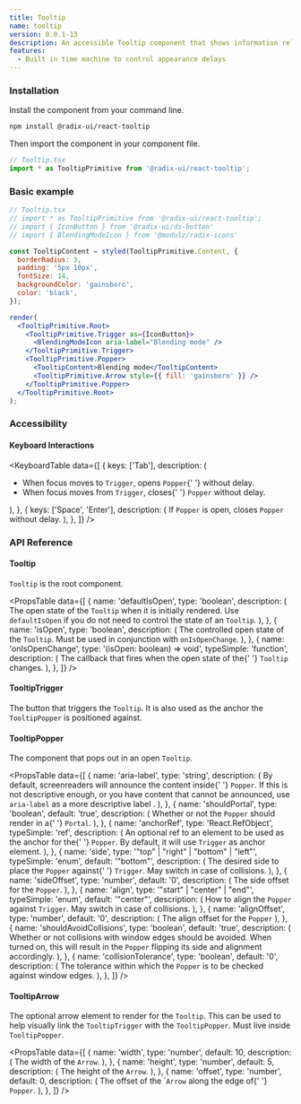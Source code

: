 ```yaml
---
title: Tooltip
name: tooltip
version: 0.0.1-13
description: An accessible Tooltip component that shows information related to an element when it is hovered or focused.
features:
  - Built in time machine to control appearance delays
---
```


### Installation

Install the component from your command line.

```bash
npm install @radix-ui/react-tooltip
```

Then import the component in your component file.

```jsx
// Tooltip.tsx
import * as TooltipPrimitive from '@radix-ui/react-tooltip';
```

### Basic example

```jsx live manual
// Tooltip.tsx
// import * as TooltipPrimitive from '@radix-ui/react-tooltip';
// import { IconButton } from '@radix-ui/ds-button'
// import { BlendingModeIcon } from '@modulz/radix-icons'

const TooltipContent = styled(TooltipPrimitive.Content, {
  borderRadius: 3,
  padding: '5px 10px',
  fontSize: 14,
  backgroundColor: 'gainsboro',
  color: 'black',
});

render(
  <TooltipPrimitive.Root>
    <TooltipPrimitive.Trigger as={IconButton}>
      <BlendingModeIcon aria-label="Blending mode" />
    </TooltipPrimitive.Trigger>
    <TooltipPrimitive.Popper>
      <TooltipContent>Blending mode</TooltipContent>
      <TooltipPrimitive.Arrow style={{ fill: 'gainsboro' }} />
    </TooltipPrimitive.Popper>
  </TooltipPrimitive.Root>
);
```

### Accessibility

#### Keyboard Interactions

<KeyboardTable
  data={[
    {
      keys: ['Tab'],
      description: (
        <ul>
          <li>
            When focus moves to <Code>Trigger</Code>, opens <Code>Popper</Code>{' '}
            without delay.
          </li>
          <li>
            When focus moves from <Code>Trigger</Code>, closes{' '}
            <Code>Popper</Code> without delay.
          </li>
        </ul>
      ),
    },
    {
      keys: ['Space', 'Enter'],
      description: (
        <span>
          If <Code>Popper</Code> is open, closes <Code>Popper</Code> without
          delay.
        </span>
      ),
    },
  ]}
/>

### API Reference

#### Tooltip

`Tooltip` is the root component.

<PropsTable
  data={[
    {
      name: 'defaultIsOpen',
      type: 'boolean',
      description: (
        <span>
          The open state of the <Code>Tooltip</Code> when it is initially
          rendered. Use <Code>defaultIsOpen</Code> if you do not need to control
          the state of an <Code>Tooltip</Code>.
        </span>
      ),
    },
    {
      name: 'isOpen',
      type: 'boolean',
      description: (
        <span>
          The controlled open state of the <Code>Tooltip</Code>. Must be used in
          conjunction with <Code>onIsOpenChange</Code>.
        </span>
      ),
    },
    {
      name: 'onIsOpenChange',
      type: '(isOpen: boolean) => void',
      typeSimple: 'function',
      description: (
        <span>
          The callback that fires when the open state of the{' '}
          <Code>Tooltip</Code> changes.
        </span>
      ),
    },
  ]}
/>

#### TooltipTrigger

The button that triggers the `Tooltip`. It is also used as the anchor the `TooltipPopper` is positioned against.

#### TooltipPopper

The component that pops out in an open `Tooltip`.

<PropsTable
  data={[
    {
      name: 'aria-label',
      type: 'string',
      description: (
        <span>
          By default, screenreaders will announce the content inside{' '}
          <Code>Popper</Code>. If this is not descriptive enough, or you have
          content that cannot be announced, use <Code>aria-label</Code> as a
          more descriptive label .
        </span>
      ),
    },
    {
      name: 'shouldPortal',
      type: 'boolean',
      default: 'true',
      description: (
        <span>
          Whether or not the <Code>Popper</Code> should render in a{' '}
          <Code>Portal</Code>.
        </span>
      ),
    },
    {
      name: 'anchorRef',
      type: 'React.RefObject<MeasurableElement>',
      typeSimple: 'ref',
      description: (
        <span>
          An optional ref to an element to be used as the anchor for the{' '}
          <Code>Popper</Code>. By default, it will use <Code>Trigger</Code> as
          anchor element.
        </span>
      ),
    },
    {
      name: 'side',
      type: '"top" | "right" | "bottom" | "left"',
      typeSimple: 'enum',
      default: '"bottom"',
      description: (
        <span>
          The desired side to place the <Code>Popper</Code> against{' '}
          <Code>Trigger</Code>. May switch in case of collisions.
        </span>
      ),
    },
    {
      name: 'sideOffset',
      type: 'number',
      default: '0',
      description: (
        <span>
          The side offset for the <Code>Popper</Code>.
        </span>
      ),
    },
    {
      name: 'align',
      type: '"start" | "center" | "end"',
      typeSimple: 'enum',
      default: '"center"',
      description: (
        <span>
          How to align the <Code>Popper</Code> against <Code>Trigger</Code>. May
          switch in case of collisions.
        </span>
      ),
    },
    {
      name: 'alignOffset',
      type: 'number',
      default: '0',
      description: (
        <span>
          The align offset for the <Code>Popper</Code>
        </span>
      ),
    },
    {
      name: 'shouldAvoidCollisions',
      type: 'boolean',
      default: 'true',
      description: (
        <span>
          Whether or not collisions with window edges should be avoided. When
          turned on, this will result in the <Code>Popper</Code> flipping its
          side and alignment accordingly.
        </span>
      ),
    },
    {
      name: 'collisionTolerance',
      type: 'boolean',
      default: '0',
      description: (
        <span>
          The tolerance within which the <Code>Popper</Code> is to be checked
          against window edges.
        </span>
      ),
    },
  ]}
/>

#### TooltipArrow

The optional arrow element to render for the `Tooltip`. This can be used to help visually link the `TooltipTrigger` with the `TooltipPopper`. Must live inside `TooltipPopper`.

<PropsTable
  data={[
    {
      name: 'width',
      type: 'number',
      default: 10,
      description: (
        <span>
          The width of the <Code>Arrow</Code>.
        </span>
      ),
    },
    {
      name: 'height',
      type: 'number',
      default: 5,
      description: (
        <span>
          The height of the <Code>Arrow</Code>.
        </span>
      ),
    },
    {
      name: 'offset',
      type: 'number',
      default: 0,
      description: (
        <span>
          The offset of the `<Code>Arrow</Code> along the edge of{' '}
          <Code>Popper</Code>.
        </span>
      ),
    },
  ]}
/>
